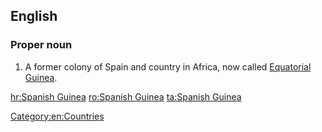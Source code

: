 ==English==
{{wikipedia}}
===Proper noun===
{{en-proper noun|head=[[Spanish]] [[Guinea]]}}

# A former colony of Spain and country in Africa, now called [[Equatorial Guinea]].

[[Category:en:Countries]]

[[hr:Spanish Guinea]]
[[ro:Spanish Guinea]]
[[ta:Spanish Guinea]]